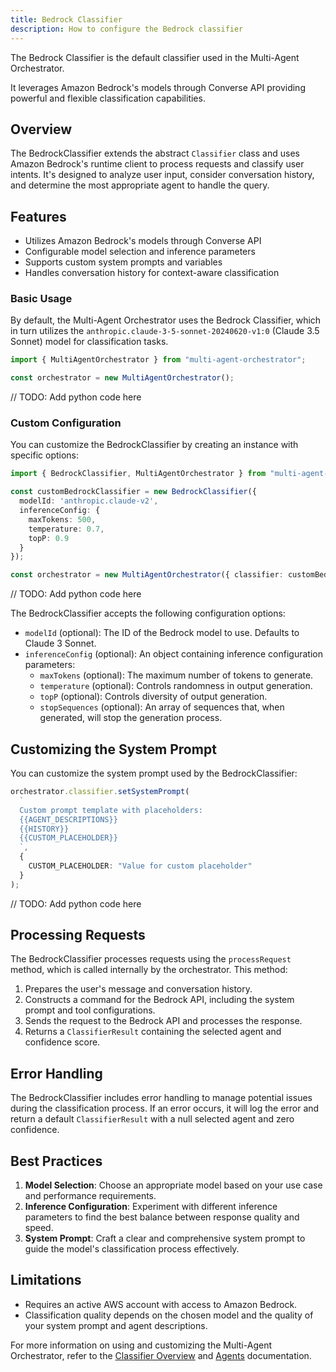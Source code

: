 ```yaml
---
title: Bedrock Classifier
description: How to configure the Bedrock classifier
---
```


The Bedrock Classifier is the default classifier used in the Multi-Agent Orchestrator.

It leverages Amazon Bedrock's  models through Converse API providing powerful and flexible classification capabilities.

## Overview

The BedrockClassifier extends the abstract `Classifier` class and uses Amazon Bedrock's runtime client to process requests and classify user intents. It's designed to analyze user input, consider conversation history, and determine the most appropriate agent to handle the query.

## Features

- Utilizes Amazon Bedrock's models through Converse API
- Configurable model selection and inference parameters
- Supports custom system prompts and variables
- Handles conversation history for context-aware classification


### Basic Usage

By default, the Multi-Agent Orchestrator uses the Bedrock Classifier, which in turn utilizes the `anthropic.claude-3-5-sonnet-20240620-v1:0` (Claude 3.5 Sonnet) model for classification tasks.


<Tabs syncKey="runtime">
  <TabItem label="Typescript"  icon="seti:typescript" color="blue" >

```typescript
import { MultiAgentOrchestrator } from "multi-agent-orchestrator";

const orchestrator = new MultiAgentOrchestrator();
```
  </TabItem>
  <TabItem label="Python" icon="seti:python">
    // TODO: Add python code here
  </TabItem>
</Tabs>

### Custom Configuration

You can customize the BedrockClassifier by creating an instance with specific options:


<Tabs syncKey="runtime">
  <TabItem label="Typescript"  icon="seti:typescript" color="blue" >

```typescript
import { BedrockClassifier, MultiAgentOrchestrator } from "multi-agent-orchestrator";

const customBedrockClassifier = new BedrockClassifier({
  modelId: 'anthropic.claude-v2',
  inferenceConfig: {
    maxTokens: 500,
    temperature: 0.7,
    topP: 0.9
  }
});

const orchestrator = new MultiAgentOrchestrator({ classifier: customBedrockClassifier });
```
  </TabItem>
  <TabItem label="Python" icon="seti:python">
    // TODO: Add python code here
  </TabItem>
</Tabs>

The BedrockClassifier accepts the following configuration options:

- `modelId` (optional): The ID of the Bedrock model to use. Defaults to Claude 3 Sonnet.
- `inferenceConfig` (optional): An object containing inference configuration parameters:
  - `maxTokens` (optional): The maximum number of tokens to generate.
  - `temperature` (optional): Controls randomness in output generation.
  - `topP` (optional): Controls diversity of output generation.
  - `stopSequences` (optional): An array of sequences that, when generated, will stop the generation process.

## Customizing the System Prompt

You can customize the system prompt used by the BedrockClassifier:

<Tabs syncKey="runtime">
  <TabItem label="Typescript"  icon="seti:typescript" color="blue" >

```typescript
orchestrator.classifier.setSystemPrompt(
  `
  Custom prompt template with placeholders:
  {{AGENT_DESCRIPTIONS}}
  {{HISTORY}}
  {{CUSTOM_PLACEHOLDER}}
  `,
  {
    CUSTOM_PLACEHOLDER: "Value for custom placeholder"
  }
);
```
  </TabItem>
  <TabItem label="Python" icon="seti:python">
    // TODO: Add python code here
  </TabItem>
</Tabs>


## Processing Requests

The BedrockClassifier processes requests using the `processRequest` method, which is called internally by the orchestrator. This method:

1. Prepares the user's message and conversation history.
2. Constructs a command for the Bedrock API, including the system prompt and tool configurations.
3. Sends the request to the Bedrock API and processes the response.
4. Returns a `ClassifierResult` containing the selected agent and confidence score.

## Error Handling

The BedrockClassifier includes error handling to manage potential issues during the classification process. If an error occurs, it will log the error and return a default `ClassifierResult` with a null selected agent and zero confidence.

## Best Practices

1. **Model Selection**: Choose an appropriate model based on your use case and performance requirements.
2. **Inference Configuration**: Experiment with different inference parameters to find the best balance between response quality and speed.
3. **System Prompt**: Craft a clear and comprehensive system prompt to guide the model's classification process effectively.

## Limitations

- Requires an active AWS account with access to Amazon Bedrock.
- Classification quality depends on the chosen model and the quality of your system prompt and agent descriptions.

For more information on using and customizing the Multi-Agent Orchestrator, refer to the [Classifier Overview](/multi-agent-orchestrator/classifier/overview) and [Agents](/multi-agent-orchestrator/agents/overview) documentation.
